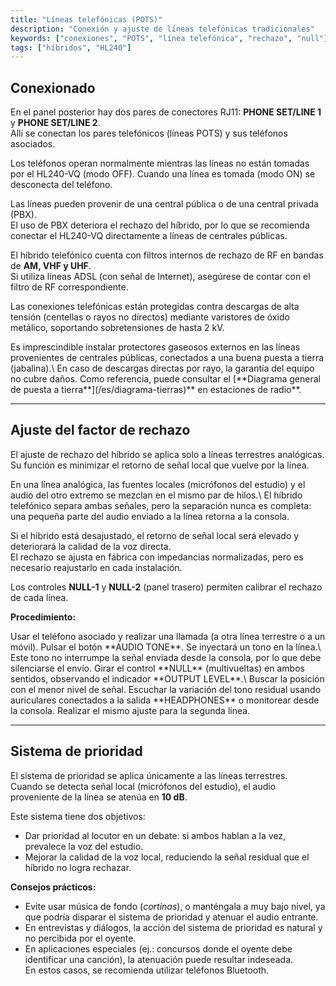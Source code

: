 ```yaml
---
title: "Líneas telefónicas (POTS)"
description: "Conexión y ajuste de líneas telefónicas tradicionales"
keywords: ["conexiones", "POTS", "línea telefónica", "rechazo", "null"]
tags: ["híbridos", "HL240"]
---
```


## Conexionado

En el panel posterior hay dos pares de conectores RJ11: **PHONE SET/LINE 1** y **PHONE SET/LINE 2**.\
Allí se conectan los pares telefónicos (líneas POTS) y sus teléfonos asociados.

Los teléfonos operan normalmente mientras las líneas no están tomadas por el HL240-VQ (modo OFF). Cuando una línea es tomada (modo ON) se desconecta del teléfono.

Las líneas pueden provenir de una central pública o de una central privada (PBX).\
El uso de PBX deteriora el rechazo del híbrido, por lo que se recomienda conectar el HL240-VQ directamente a líneas de centrales públicas.

El híbrido telefónico cuenta con filtros internos de rechazo de RF en bandas de **AM, VHF y UHF**.\
Si utiliza líneas ADSL (con señal de Internet), asegúrese de contar con el filtro de RF correspondiente.

Las conexiones telefónicas están protegidas contra descargas de alta tensión (centellas o rayos no directos) mediante varistores de óxido metálico, soportando sobretensiones de hasta 2 kV.

<Warning>
  Es imprescindible instalar protectores gaseosos externos en las líneas provenientes de centrales públicas, conectados a una buena puesta a tierra (jabalina).\
  En caso de descargas directas por rayo, la garantía del equipo no cubre daños.
</Warning>

<Info>
  Como referencia, puede consultar el [**Diagrama general de puesta a tierra**](/es/diagrama-tierras)** en estaciones de radio**.
</Info>

---

## Ajuste del factor de rechazo

El ajuste de rechazo del híbrido se aplica solo a líneas terrestres analógicas.\
Su función es minimizar el retorno de señal local que vuelve por la línea.

<Note>
  En una línea analógica, las fuentes locales (micrófonos del estudio) y el audio del otro extremo se mezclan en el mismo par de hilos.\
  El híbrido telefónico separa ambas señales, pero la separación nunca es completa: una pequeña parte del audio enviado a la línea retorna a la consola.
</Note>

Si el híbrido está desajustado, el retorno de señal local será elevado y deteriorará la calidad de la voz directa.\
El rechazo se ajusta en fábrica con impedancias normalizadas, pero es necesario reajustarlo en cada instalación.

Los controles **NULL-1** y **NULL-2** (panel trasero) permiten calibrar el rechazo de cada línea.

**Procedimiento:**

<Steps>
  <Step title="Establecer llamada">
    Usar el teléfono asociado y realizar una llamada (a otra línea terrestre o a un móvil).
  </Step>
  <Step title="Inyectar tono de referencia">
    Pulsar el botón **AUDIO TONE**. Se inyectará un tono en la línea.\
    Este tono no interrumpe la señal enviada desde la consola, por lo que debe silenciarse el envío.
  </Step>
  <Step title="Ajustar rechazo">
    Girar el control **NULL** (multivueltas) en ambos sentidos, observando el indicador **OUTPUT LEVEL**.\
    Buscar la posición con el menor nivel de señal.
  </Step>
  <Step title="Monitoreo opcional">
    Escuchar la variación del tono residual usando auriculares conectados a la salida **HEADPHONES** o monitorear desde la consola.
  </Step>
  <Step title="Repetir en la otra línea">
    Realizar el mismo ajuste para la segunda línea.
  </Step>
</Steps>

---

## Sistema de prioridad

El sistema de prioridad se aplica únicamente a las líneas terrestres.\
Cuando se detecta señal local (micrófonos del estudio), el audio proveniente de la línea se atenúa en **10 dB**.

Este sistema tiene dos objetivos:

- Dar prioridad al locutor en un debate: si ambos hablan a la vez, prevalece la voz del estudio.
- Mejorar la calidad de la voz local, reduciendo la señal residual que el híbrido no logra rechazar.

**Consejos prácticos:**

- Evite usar música de fondo (_cortinas_), o manténgala a muy bajo nivel, ya que podría disparar el sistema de prioridad y atenuar el audio entrante.
- En entrevistas y diálogos, la acción del sistema de prioridad es natural y no percibida por el oyente.
- En aplicaciones especiales (ej.: concursos donde el oyente debe identificar una canción), la atenuación puede resultar indeseada.\
  En estos casos, se recomienda utilizar teléfonos Bluetooth.